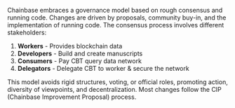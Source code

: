 Chainbase embraces a governance model based on rough consensus and running code. Changes are driven by proposals, community buy-in, and the implementation of running code. The consensus process involves different stakeholders:

1. **Workers** - Provides blockchain data
2. **Developers** - Build and create manuscripts
3. **Consumers** - Pay CBT query data network
4. **Delegators** - Delegate CBT to worker & secure the network

This model avoids rigid structures, voting, or official roles, promoting action, diversity of viewpoints, and decentralization. Most changes follow the CIP (Chainbase Improvement Proposal) process.